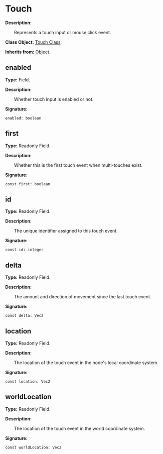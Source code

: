 
# Touch

**Description:**

&emsp;&emsp;Represents a touch input or mouse click event.

**Class Object:** [Touch Class](/docs/api/Class%20Object/Touch).

**Inherits from:** [Object](/docs/api/Class/Object).

## enabled

**Type:** Field.

**Description:**

&emsp;&emsp;Whether touch input is enabled or not.

**Signature:**
```tl
enabled: boolean
```

## first

**Type:** Readonly Field.

**Description:**

&emsp;&emsp;Whether this is the first touch event when multi-touches exist.

**Signature:**
```tl
const first: boolean
```

## id

**Type:** Readonly Field.

**Description:**

&emsp;&emsp;The unique identifier assigned to this touch event.

**Signature:**
```tl
const id: integer
```

## delta

**Type:** Readonly Field.

**Description:**

&emsp;&emsp;The amount and direction of movement since the last touch event.

**Signature:**
```tl
const delta: Vec2
```

## location

**Type:** Readonly Field.

**Description:**

&emsp;&emsp;The location of the touch event in the node's local coordinate system.

**Signature:**
```tl
const location: Vec2
```

## worldLocation

**Type:** Readonly Field.

**Description:**

&emsp;&emsp;The location of the touch event in the world coordinate system.

**Signature:**
```tl
const worldLocation: Vec2
```